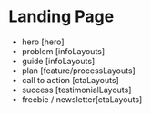 

<Meta of={Stories} />

# Landing Page

- hero [hero]
- problem [infoLayouts]
- guide [infoLayouts]
- plan [feature/processLayouts]
- call to action [ctaLayouts]
- success [testimonialLayouts]
- freebie / newsletter[ctaLayouts]

<Controls of={Stories.Default} />
<Canvas of={Stories.Default} sourceState="shown" withToolbar="true" />
